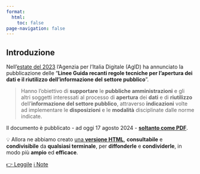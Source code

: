```yaml
---
format:
  html:
    toc: false
page-navigation: false
---
```


## Introduzione {.unnumbered}

Nell'[estate del 2023](https://www.agid.gov.it/it/agenzia/stampa-e-comunicazione/notizie/2023/08/03/open-data-agid-adotta-linee-guida) l'Agenzia per l'Italia Digitale (AgID) ha annunciato la pubblicazione delle "**Linee Guida recanti regole tecniche per l'apertura dei dati e il riutilizzo dell'informazione del settore pubblico**".

> Hanno l'obiettivo di **supportare** le **pubbliche amministrazioni** e gli altri soggetti interessati al processo di **apertura** dei **dati** e di **riutilizzo** dell'**informazione del settore pubblico**, attraverso **indicazioni** volte ad implementare le **disposizioni** e le **modalità** disciplinate dalle norme indicate.

Il documento è pubblicato - ad oggi 17 agosto 2024 - [**soltanto come PDF**](https://www.agid.gov.it/sites/agid/files/2024-05/lg-open-data_v.1.0_1.pdf).

💡 Allora ne abbiamo creato [una **versione HTML**](prefazione.qmd), **consultabile** e **condivisibile** da **qualsiasi terminale**, per **diffonderle** e **condividerle**, in modo più **ampio** ed **efficace**.

[👉 Leggile](prefazione.qmd){.btn-action-primary .btn-action .btn .btn-primary .btn-lg} [ℹ️ Note](ndr.qmd){.btn-action-primary .btn-action .btn .btn-secondary .btn-lg}
